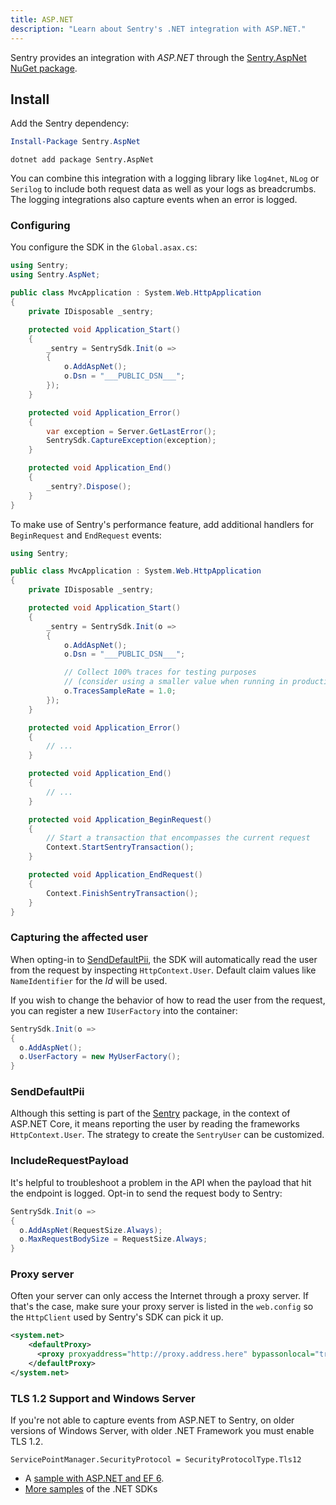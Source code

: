 ```yaml
---
title: ASP.NET
description: "Learn about Sentry's .NET integration with ASP.NET."
---
```


Sentry provides an integration with _ASP.NET_ through the [Sentry.AspNet NuGet package](https://www.nuget.org/packages/Sentry.AspNet).

## Install

Add the Sentry dependency:

```powershell {tabTitle:Package Manager}
Install-Package Sentry.AspNet
```

```shell {tabTitle:.NET Core CLI}
dotnet add package Sentry.AspNet
```

You can combine this integration with a logging library like `log4net`, `NLog` or `Serilog` to include both request data
as well as your logs as breadcrumbs. The logging integrations also capture events when an error is logged.

### Configuring

You configure the SDK in the `Global.asax.cs`:

```csharp
using Sentry;
using Sentry.AspNet;

public class MvcApplication : System.Web.HttpApplication
{
    private IDisposable _sentry;

    protected void Application_Start()
    {
        _sentry = SentrySdk.Init(o =>
        {
            o.AddAspNet();
            o.Dsn = "___PUBLIC_DSN___";
        });
    }

    protected void Application_Error()
    {
        var exception = Server.GetLastError();
        SentrySdk.CaptureException(exception);
    }

    protected void Application_End()
    {
        _sentry?.Dispose();
    }
}
```

To make use of Sentry's <PlatformLink to="/performance/">performance feature</PlatformLink>, add additional handlers for `BeginRequest` and `EndRequest` events:

```csharp
using Sentry;

public class MvcApplication : System.Web.HttpApplication
{
    private IDisposable _sentry;

    protected void Application_Start()
    {
        _sentry = SentrySdk.Init(o =>
        {
            o.AddAspNet();
            o.Dsn = "___PUBLIC_DSN___";

            // Collect 100% traces for testing purposes
            // (consider using a smaller value when running in production)
            o.TracesSampleRate = 1.0;
        });
    }

    protected void Application_Error()
    {
        // ...
    }

    protected void Application_End()
    {
        // ...
    }

    protected void Application_BeginRequest()
    {
        // Start a transaction that encompasses the current request
        Context.StartSentryTransaction();
    }

    protected void Application_EndRequest()
    {
        Context.FinishSentryTransaction();
    }
}
```

### Capturing the affected user

When opting-in to [SendDefaultPii](#senddefaultpii), the SDK will automatically read the user from the request by inspecting `HttpContext.User`. Default claim values like `NameIdentifier` for the _Id_ will be used.

If you wish to change the behavior of how to read the user from the request, you can register a new `IUserFactory` into the container:

```csharp
SentrySdk.Init(o =>
{
  o.AddAspNet();
  o.UserFactory = new MyUserFactory();
}
```

### SendDefaultPii

Although this setting is part of the [Sentry](/platforms/dotnet/) package, in the context of ASP.NET Core, it means reporting the user by reading the frameworks `HttpContext.User`. The strategy to create the `SentryUser` can be customized.

### IncludeRequestPayload

It's helpful to troubleshoot a problem in the API when the payload that hit the endpoint is logged.
Opt-in to send the request body to Sentry:

```csharp
SentrySdk.Init(o =>
{
  o.AddAspNet(RequestSize.Always);
  o.MaxRequestBodySize = RequestSize.Always;
}
```

### Proxy server

Often your server can only access the Internet through a proxy server.
If that's the case, make sure your proxy server is listed in the `web.config` so the `HttpClient`
used by Sentry's SDK can pick it up.

```xml
<system.net>
    <defaultProxy>
      <proxy proxyaddress="http://proxy.address.here" bypassonlocal="true" />
    </defaultProxy>
</system.net>
```

### TLS 1.2 Support and Windows Server

If you're not able to capture events from ASP.NET to Sentry,
on older versions of Windows Server, with older .NET Framework you must enable TLS 1.2.

```
ServicePointManager.SecurityProtocol = SecurityProtocolType.Tls12
```

- A [sample with ASP.NET and EF 6](https://github.com/getsentry/sentry-dotnet-samples/tree/master/AspNetMvc5Ef6).
- [More samples](https://github.com/getsentry/sentry-dotnet-samples) of the .NET SDKs
